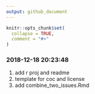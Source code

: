 ```yaml
---
output: github_document
---
```


<!-- README.md is generated from README.Rmd. Please edit that file -->

```r
knitr::opts_chunk$set(
  collapse = TRUE,
  comment = "#>"
)
```

### 2018-12-18 20:23:48

1. add r proj and readme
1. template for coc and license
1. add combine_two_issues.Rmd